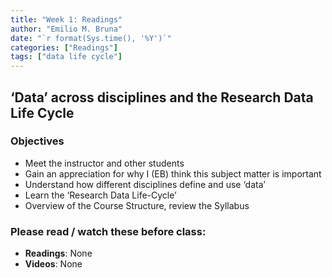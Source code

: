 ```yaml
---
title: "Week 1: Readings"
author: "Emilio M. Bruna"
date: "`r format(Sys.time(), '%Y')`"
categories: ["Readings"]
tags: ["data life cycle"]
---
```


## ‘Data’ across disciplines and the Research Data Life Cycle 

### Objectives

* Meet the instructor and other students
* Gain an appreciation for why I (EB) think this subject matter is important
* Understand how different disciplines define and use 'data'
* Learn the 'Research Data Life-Cycle'
* Overview of the Course Structure, review the Syllabus

### Please read / watch these before class:

* **Readings**: None
* **Videos**: None
